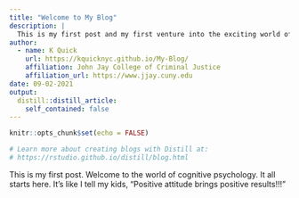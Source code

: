 ```yaml
---
title: "Welcome to My Blog"
description: |
  This is my first post and my first venture into the exciting world of cognitive psychology - although I suspect I have been engaged in cognition for quite some time...
author:
  - name: K Quick
    url: https://kquicknyc.github.io/My-Blog/
    affiliation: John Jay College of Criminal Justice
    affiliation_url: https://www.jjay.cuny.edu 
date: 09-02-2021
output:
  distill::distill_article:
    self_contained: false
---
```


```r
knitr::opts_chunk$set(echo = FALSE)

# Learn more about creating blogs with Distill at:
# https://rstudio.github.io/distill/blog.html

```


This is my first post.  Welcome to the world of cognitive psychology.  It all starts here.  It's like I tell my kids, "Positive attitude brings positive results!!!"
